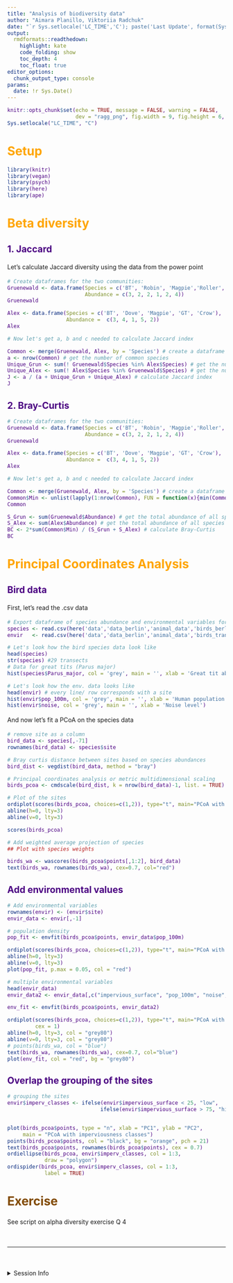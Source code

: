 ```yaml
---
title: "Analysis of biodiversity data"
author: "Aimara Planillo, Viktoriia Radchuk"
date: "`r Sys.setlocale('LC_TIME','C'); paste('Last Update', format(Sys.time(), '%B %e, %Y')) `"
output:
  rmdformats::readthedown:
    highlight: kate
    code_folding: show
    toc_depth: 4
    toc_float: true
editor_options:
  chunk_output_type: console
params:
  date: !r Sys.Date()
---
```


<style>
h1 {
  color: Orange ;
}
h2, h3, h4, h5, h6, legend {
  color: Indigo ;
}
p {
  line-height:170%;
}
#sidebar h2 {
  background-color: Indigo;
}
code {
  color: Indigo ;
}
.exercise {
  color: #824b00;
}
</style>

```r
knitr::opts_chunk$set(echo = TRUE, message = FALSE, warning = FALSE, 
                      dev = "ragg_png", fig.width = 9, fig.height = 6, dpi = 600, retina = 1)
Sys.setlocale("LC_TIME", "C")
```

# Setup

```r
library(knitr)
library(vegan)
library(psych)
library(here)
library(ape)
```


# Beta diversity

## 1. Jaccard

Let's calculate Jaccard diversity using the data from the power point

```r

# Create dataframes for the two communities:
Gruenewald <- data.frame(Species = c('BT', 'Robin', 'Magpie','Roller', 'Swallow', 'GT'),
                         Abundance = c(3, 2, 2, 1, 2, 4))
Gruenewald

Alex <- data.frame(Species = c('BT', 'Dove', 'Magpie', 'GT', 'Crow'),
                   Abundance =  c(3, 4, 1, 5, 2))
Alex

# Now let's get a, b and c needed to calculate Jaccard index

Common <- merge(Gruenewald, Alex, by = 'Species') # create a dataframe with only the common species of the two communities
a <- nrow(Common) # get the number of common species
Unique_Grun <- sum(! Gruenewald$Species %in% Alex$Species) # get the number of unique species for Grunewald
Unique_Alex <- sum(! Alex$Species %in% Gruenewald$Species) # get the number of unique species for Grunewald
J <- a / (a + Unique_Grun + Unique_Alex) # calculate Jaccard index
J 

```


## 2. Bray-Curtis

```r

# Create dataframes for the two communities:
Gruenewald <- data.frame(Species = c('BT', 'Robin', 'Magpie','Roller', 'Swallow', 'GT'),
                         Abundance = c(3, 2, 2, 1, 2, 4))
Gruenewald

Alex <- data.frame(Species = c('BT', 'Dove', 'Magpie', 'GT', 'Crow'),
                   Abundance =  c(3, 4, 1, 5, 2))
Alex

# Now let's get a, b and c needed to calculate Jaccard index

Common <- merge(Gruenewald, Alex, by = 'Species') # create a dataframe with only the common species of the two communities
Common$Min <- unlist(lapply(1:nrow(Common), FUN = function(x){min(Common[x, 2:3])})) # get the minimum abundance of each common species between the two communities
Common

S_Grun <- sum(Gruenewald$Abundance) # get the total abundance of all species for Grunewald
S_Alex <- sum(Alex$Abundance) # get the total abundance of all species for Alex
BC <- 2*sum(Common$Min) / (S_Grun + S_Alex) # calculate Bray-Curtis 
BC

```


# Principal Coordinates Analysis  

## Bird data  

First, let's read the .csv data

```r

# Export dataframe of species abundance and environmental variables for each site
species <- read.csv(here('data','data_berlin','animal_data','birds_berlin_exercise_planillo2021.csv'))
envir   <- read.csv(here('data','data_berlin','animal_data','birds_transects_allenvir_100m.csv'))

# Let's look how the bird species data look like
head(species) 
str(species) #29 transects
# Data for great tits (Parus major)
hist(species$Parus_major, col = 'grey', main = '', xlab = 'Great tit abundance') 

# Let's look how the env. data looks like
head(envir) # every line/ row corresponds with a site
hist(envir$pop_100m, col = 'grey', main = '', xlab = 'Human population density')
hist(envir$noise, col = 'grey', main = '', xlab = 'Noise level')
```


And now let's fit a PCoA on the species data
```r
# remove site as a column
bird_data <- species[,-71]
rownames(bird_data) <- species$site

# Bray curtis distance between sites based on species abundances
bird_dist <- vegdist(bird_data, method = "bray")

# Principal coordinates analysis or metric multidimensional scaling
birds_pcoa <- cmdscale(bird_dist, k = nrow(bird_data)-1, list. = TRUE)

# Plot of the sites
ordiplot(scores(birds_pcoa, choices=c(1,2)), type="t", main="PCoA with species weighted averages")
abline(h=0, lty=3)
abline(v=0, lty=3)

scores(birds_pcoa)

# Add weighted average projection of species
## Plot with species weights

birds_wa <- wascores(birds_pcoa$points[,1:2], bird_data)
text(birds_wa, rownames(birds_wa), cex=0.7, col="red")
```



## Add environmental values

```r
# Add environmental variables
rownames(envir) <- (envir$site)
envir_data <- envir[,-1]

# population density
pop_fit <- envfit(birds_pcoa$points, envir_data$pop_100m)

ordiplot(scores(birds_pcoa, choices=c(1,2)), type="t", main="PCoA with species weighted averages")
abline(h=0, lty=3)
abline(v=0, lty=3)
plot(pop_fit, p.max = 0.05, col = "red")

# multiple environmental variables
head(envir_data)
envir_data2 <- envir_data[,c("impervious_surface", "pop_100m", "noise", "tree_cover", "open_green")]

env_fit <- envfit(birds_pcoa$points, envir_data2)

ordiplot(scores(birds_pcoa, choices=c(1,2)), type="t", main="PCoA with species weighted averages", 
         cex = 1)
abline(h=0, lty=3, col = "grey80")
abline(v=0, lty=3, col = "grey80")
# points(birds_wa, col = "blue")
text(birds_wa, rownames(birds_wa), cex=0.7, col="blue")
plot(env_fit, col = "red", bg = "grey80")
```


## Overlap the grouping of the sites

```r
# grouping the sites
envir$imperv_classes <- ifelse(envir$impervious_surface < 25, "low", 
                              ifelse(envir$impervious_surface > 75, "high", "medium"))


plot(birds_pcoa$points, type = "n", xlab = "PC1", ylab = "PC2", 
     main = "PCoA with imperviousness classes")
points(birds_pcoa$points, col = "black", bg = "orange", pch = 21)
text(birds_pcoa$points, rownames(birds_pcoa$points), cex = 0.7)
ordiellipse(birds_pcoa, envir$imperv_classes, col = 1:3, 
            draw = "polygon")
ordispider(birds_pcoa, envir$imperv_classes, col = 1:3, 
            label = TRUE)
```


# <span class='exercise'>Exercise</span>

See script on alpha diversity exercise Q 4


<br><hr><br>

<details><summary>Session Info</summary>

```r
Sys.time()
#git2r::repository() ## uncomment if you are using GitHub
sessionInfo()
```

</details>
